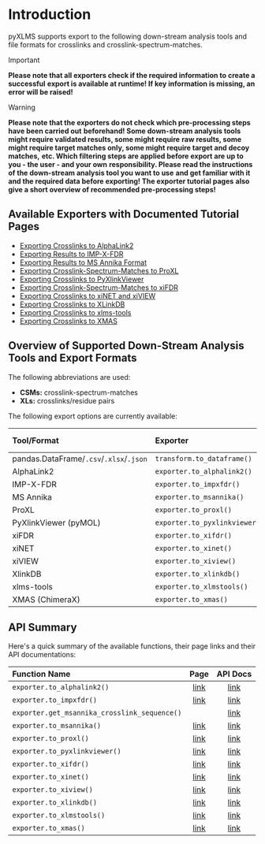 # Introduction

pyXLMS supports export to the following down-stream analysis tools and file formats for
crosslinks and crosslink-spectrum-matches.

> [!IMPORTANT]
>
> **Please note that all exporters check if the required information to create a successful**
> **export is available at runtime! If key information is missing, an error will be raised!**

> [!WARNING]
>
> **Please note that the exporters do not check which pre-processing steps have been carried out**
> **beforehand! Some down-stream analysis tools might require validated results, some might require**
> **raw results, some might require target matches only, some might require target and decoy matches,**
> **etc. Which filtering steps are applied before export are up to you - the user - and your own**
> **responsibility. Please read the instructions of the down-stream analysis tool you want to use**
> **and get familiar with it and the required data before exporting! The exporter tutorial pages**
> **also give a short overview of recommended pre-processing steps!**

## Available Exporters with Documented Tutorial Pages

- [Exporting Crosslinks to AlphaLink2](/docs/exporters/to_alphalink2)
- [Exporting Results to IMP-X-FDR](/docs/exporters/to_impxfdr)
- [Exporting Results to MS Annika Format](/docs/exporters/to_msannika)
- [Exporting Crosslink-Spectrum-Matches to ProXL](/docs/exporters/to_proxl)
- [Exporting Crosslinks to PyXlinkViewer](/docs/exporters/to_pyxlinkviewer)
- [Exporting Crosslink-Spectrum-Matches to xiFDR](/docs/exporters/to_xifdr)
- [Exporting Crosslinks to xiNET and xiVIEW](/docs/exporters/to_xinet_xiview)
- [Exporting Crosslinks to XLinkDB](/docs/exporters/to_xlinkdb)
- [Exporting Crosslinks to xlms-tools](/docs/exporters/to_xlmstools)
- [Exporting Crosslinks to XMAS](/docs/exporters/to_xmas)

## Overview of Supported Down-Stream Analysis Tools and Export Formats

The following abbreviations are used:
- **CSMs:** crosslink-spectrum-matches
- **XLs:** crosslinks/residue pairs

The following export options are currently available:

| Tool/Format                             | Exporter                      | CSMs | XLs | Page                                     | API Docs | Tool Link |
|:----------------------------------------|:------------------------------|:----:|:---:|:-----------------------------------------|:---------|:----------|
| pandas.DataFrame/`.csv`/`.xlsx`/`.json` | `transform.to_dataframe()`    | ✅  | ✅  | [link](/docs/transform/summary_and_util) | [link](https://hgb-bin-proteomics.github.io/pyXLMS/pyXLMS.transform.html#pyXLMS.transform.to_dataframe.to_dataframe) |   |
| AlphaLink2                              | `exporter.to_alphalink2()`    | ❌  | ✅  | [link](/docs/exporters/to_alphalink2)    | [link](https://hgb-bin-proteomics.github.io/pyXLMS/pyXLMS.exporter.html#pyXLMS.exporter.to_alphalink2.to_alphalink2) | [link](https://github.com/Rappsilber-Laboratory/AlphaLink2) |
| IMP-X-FDR                               | `exporter.to_impxfdr()`       | ✅  | ✅  | [link](/docs/exporters/to_impxfdr)       | [link](https://hgb-bin-proteomics.github.io/pyXLMS/pyXLMS.exporter.html#pyXLMS.exporter.to_impxfdr.to_impxfdr) | [link](https://github.com/vbc-proteomics-org/imp-x-fdr) |
| MS Annika                               | `exporter.to_msannika()`      | ✅  | ✅  | [link](/docs/exporters/to_msannika)      | [link](https://hgb-bin-proteomics.github.io/pyXLMS/pyXLMS.exporter.html#pyXLMS.exporter.to_msannika.to_msannika) | [link](https://github.com/hgb-bin-proteomics/MSAnnika) |
| ProXL                                   | `exporter.to_proxl()`         | ✅  | ❌  | [link](/docs/exporters/to_proxl)         | [link](https://hgb-bin-proteomics.github.io/pyXLMS/pyXLMS.exporter.html#pyXLMS.exporter.to_proxl.to_proxl) | [link](https://www.yeastrc.org/proxl_public/) |
| PyXlinkViewer (pyMOL)                   | `exporter.to_pyxlinkviewer()` | ❌  | ✅  | [link](/docs/exporters/to_pyxlinkviewer) | [link](https://hgb-bin-proteomics.github.io/pyXLMS/pyXLMS.exporter.html#pyXLMS.exporter.to_pyxlinkviewer.to_pyxlinkviewer) | [link](https://github.com/BobSchiffrin/PyXlinkViewer) |
| xiFDR                                   | `exporter.to_xifdr()`         | ✅  | ❌  | [link](/docs/exporters/to_xifdr)         | [link](https://hgb-bin-proteomics.github.io/pyXLMS/pyXLMS.exporter.html#pyXLMS.exporter.to_xifdr.to_xifdr) | [link](https://www.rappsilberlab.org/software/xifdr/) |
| xiNET                                   | `exporter.to_xinet()`         | ❌  | ✅  | [link](/docs/exporters/to_xinet_xiview)  | [link](https://hgb-bin-proteomics.github.io/pyXLMS/pyXLMS.exporter.html#pyXLMS.exporter.to_xinet.to_xinet) | [link](https://crosslinkviewer.org/index.php) |
| xiVIEW                                  | `exporter.to_xiview()`        | ❌  | ✅  | [link](/docs/exporters/to_xinet_xiview)  | [link](https://hgb-bin-proteomics.github.io/pyXLMS/pyXLMS.exporter.html#pyXLMS.exporter.to_xiview.to_xiview) | [link](https://www.xiview.org/index.php) |
| XlinkDB                                 | `exporter.to_xlinkdb()`       | ❌  | ✅  | [link](/docs/exporters/to_xlinkdb)       | [link](https://hgb-bin-proteomics.github.io/pyXLMS/pyXLMS.exporter.html#pyXLMS.exporter.to_xlinkdb.to_xlinkdb) | [link](https://xlinkdb.gs.washington.edu/xlinkdb/) |
| xlms-tools                              | `exporter.to_xlmstools()`     | ❌  | ✅  | [link](/docs/exporters/to_xlmstools)     | [link](https://hgb-bin-proteomics.github.io/pyXLMS/pyXLMS.exporter.html#pyXLMS.exporter.to_xlmstools.to_xlmstools) | [link](https://gitlab.com/topf-lab/xlms-tools) |
| XMAS (ChimeraX)                         | `exporter.to_xmas()`          | ❌  | ✅  | [link](/docs/exporters/to_xmas)          | [link](https://hgb-bin-proteomics.github.io/pyXLMS/pyXLMS.exporter.html#pyXLMS.exporter.to_xmas.to_xmas) | [link](https://github.com/ScheltemaLab/ChimeraX_XMAS_bundle) |

## API Summary

Here's a quick summary of the available functions, their page links and their API documentations:

| Function Name                                         | Page                                         | API Docs |
|:------------------------------------------------------|:--------------------------------------------:|:--------:|
| `exporter.to_alphalink2()`                            | [link](/docs/exporters/to_alphalink2)        | [link](https://hgb-bin-proteomics.github.io/pyXLMS/pyXLMS.exporter.html#pyXLMS.exporter.to_alphalink2.to_alphalink2) |
| `exporter.to_impxfdr()`                               | [link](/docs/exporters/to_impxfdr)           | [link](https://hgb-bin-proteomics.github.io/pyXLMS/pyXLMS.exporter.html#pyXLMS.exporter.to_impxfdr.to_impxfdr) |
| `exporter.get_msannika_crosslink_sequence()`          |                                              | [link](https://hgb-bin-proteomics.github.io/pyXLMS/pyXLMS.exporter.html#pyXLMS.exporter.to_msannika.get_msannika_crosslink_sequence) |
| `exporter.to_msannika()`                              | [link](/docs/exporters/to_msannika)          | [link](https://hgb-bin-proteomics.github.io/pyXLMS/pyXLMS.exporter.html#pyXLMS.exporter.to_msannika.to_msannika) |
| `exporter.to_proxl()`                                 | [link](/docs/exporters/to_proxl)             | [link](https://hgb-bin-proteomics.github.io/pyXLMS/pyXLMS.exporter.html#pyXLMS.exporter.to_proxl.to_proxl) |
| `exporter.to_pyxlinkviewer()`                         | [link](/docs/exporters/to_pyxlinkviewer)     | [link](https://hgb-bin-proteomics.github.io/pyXLMS/pyXLMS.exporter.html#pyXLMS.exporter.to_pyxlinkviewer.to_pyxlinkviewer) |
| `exporter.to_xifdr()`                                 | [link](/docs/exporters/to_xifdr)             | [link](https://hgb-bin-proteomics.github.io/pyXLMS/pyXLMS.exporter.html#pyXLMS.exporter.to_xifdr.to_xifdr) |
| `exporter.to_xinet()`                                 | [link](/docs/exporters/to_xinet_xiview)      | [link](https://hgb-bin-proteomics.github.io/pyXLMS/pyXLMS.exporter.html#pyXLMS.exporter.to_xinet.to_xinet) |
| `exporter.to_xiview()`                                | [link](/docs/exporters/to_xinet_xiview)      | [link](https://hgb-bin-proteomics.github.io/pyXLMS/pyXLMS.exporter.html#pyXLMS.exporter.to_xiview.to_xiview) |
| `exporter.to_xlinkdb()`                               | [link](/docs/exporters/to_xlinkdb)           | [link](https://hgb-bin-proteomics.github.io/pyXLMS/pyXLMS.exporter.html#pyXLMS.exporter.to_xlinkdb.to_xlinkdb) |
| `exporter.to_xlmstools()`                             | [link](/docs/exporters/to_xlmstools)         | [link](https://hgb-bin-proteomics.github.io/pyXLMS/pyXLMS.exporter.html#pyXLMS.exporter.to_xlmstools.to_xlmstools) |
| `exporter.to_xmas()`                                  | [link](/docs/exporters/to_xmas)              | [link](https://hgb-bin-proteomics.github.io/pyXLMS/pyXLMS.exporter.html#pyXLMS.exporter.to_xmas.to_xmas) |
